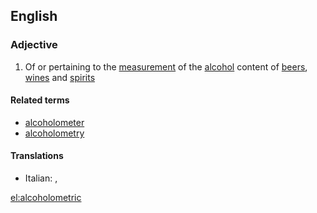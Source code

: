 ==English==

===Adjective===
{{en-adj}}

# Of or pertaining to the [[measurement]] of the [[alcohol]] content of [[beer]]s, [[wine]]s and [[spirit]]s

====Related terms====
* [[alcoholometer]]
* [[alcoholometry]]

====Translations====
{{trans-top|pertaining to the measurement of the alcohol content of beers, wines and spirits}}
* Italian: {{t-|it|alcolometrico}}, {{t-|it|alcoolometrico}}
{{trans-mid}}
{{trans-bottom}}

[[el:alcoholometric]]